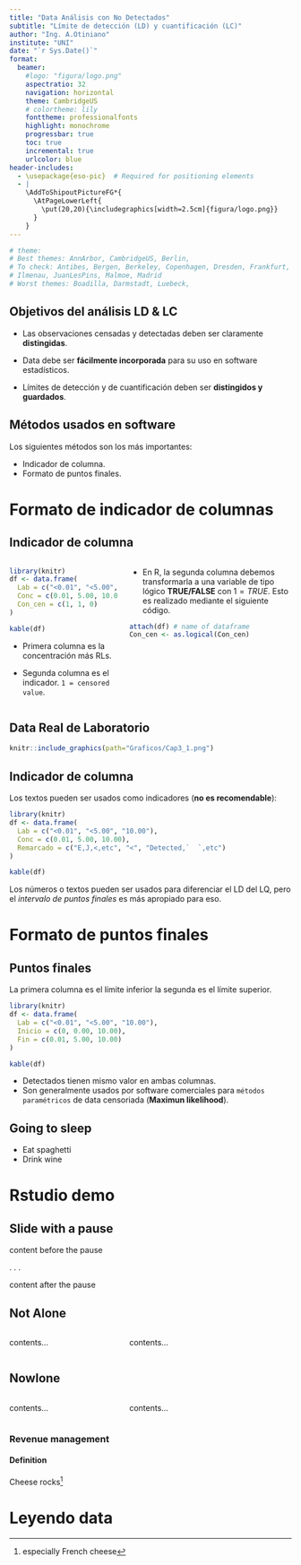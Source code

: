 ```yaml
---
title: "Data Análisis con No Detectados"
subtitle: "Límite de detección (LD) y cuantificación (LC)"
author: "Ing. A.Otiniano"
institute: "UNI"
date: "`r Sys.Date()`"
format: 
  beamer: 
    #logo: "figura/logo.png"
    aspectratio: 32
    navigation: horizontal
    theme: CambridgeUS   
    # colortheme: lily
    fonttheme: professionalfonts
    highlight: monochrome
    progressbar: true
    toc: true
    incremental: true
    urlcolor: blue
header-includes:
  - \usepackage{eso-pic}  # Required for positioning elements
  - |
    \AddToShipoutPictureFG*{
      \AtPageLowerLeft{
        \put(20,20){\includegraphics[width=2.5cm]{figura/logo.png}} 
      }
    }
---
```


```r
# theme:
# Best themes: AnnArbor, CambridgeUS, Berlin, 
# To check: Antibes, Bergen, Berkeley, Copenhagen, Dresden, Frankfurt, Goettingen, Hannover
# Ilmenau, JuanLesPins, Malmoe, Madrid
# Worst themes: Boadilla, Darmstadt, Luebeck, 
```


## Objetivos del análisis LD & LC

* Las observaciones censadas y detectadas deben ser claramente **distingidas**.

* Data debe ser **fácilmente incorporada** para su uso en software estadísticos.

* Límites de detección y de cuantificación deben ser **distingidos y guardados**.


## Métodos usados en software

Los siguientes métodos son los más importantes:

-   Indicador de columna.
-   Formato de puntos finales. 

# Formato de indicador de columnas

## Indicador de columna

:::: {.columns}

::: {.column width="40%"}
```r
library(knitr)
df <- data.frame(
  Lab = c("<0.01", "<5.00", "10.00"),
  Conc = c(0.01, 5.00, 10.00),
  Con_cen = c(1, 1, 0)
)

kable(df)
```

* Primera columna es la concentración más RLs.

* Segunda columna es el indicador. `1 = censored value`.

:::

::: {.column width="60%"}

* En R, la segunda columna debemos transformarla a una variable de tipo lógico **TRUE/FALSE** con $1=TRUE$. Esto es realizado mediante el siguiente código.

```r
attach(df) # name of dataframe
Con_cen <- as.logical(Con_cen)
```
:::

::::

## Data Real de Laboratorio

```r
knitr::include_graphics(path="Graficos/Cap3_1.png")
```

## Indicador de columna

Los textos pueden ser usados como indicadores (**no es recomendable**):

```r
library(knitr)
df <- data.frame(
  Lab = c("<0.01", "<5.00", "10.00"),
  Conc = c(0.01, 5.00, 10.00),
  Remarcado = c("E,J,<,etc", "<", "Detected,`  `,etc")
)

kable(df)
```

Los números o textos pueden ser usados para diferenciar el LD del LQ, pero el *intervalo de puntos finales* es más apropiado para eso.  

# Formato de puntos finales

## Puntos finales

La primera columna es el límite inferior la segunda es el límite superior.

```r
library(knitr)
df <- data.frame(
  Lab = c("<0.01", "<5.00", "10.00"),
  Inicio = c(0, 0.00, 10.00),
  Fin = c(0.01, 5.00, 10.00)
)

kable(df)
```

::: {.incremental}

- Detectados tienen mismo valor en ambas columnas.
- Son generalmente usados por software comerciales para `métodos paramétricos` de data censoriada (**Maximun likelihood**).

:::

## Going to sleep

::: {.nonincremental}

- Eat spaghetti
- Drink wine

:::

# Rstudio demo

## Slide with a pause

content before the pause

. . .

content after the pause


## Not Alone

:::: {.columns align=center totalwidth=8em}

::: {.column width="40%"}
contents...
:::

::: {.column width="60%" align=bottom}
contents...
:::

:::: 


## Nowlone

::::  {.columns align=top .onlytextwidth}

::: {.column width="40%" align=center}
contents...
:::

::: {.column width="60%"}
contents...
:::

:::: 

### Revenue management

#### Definition

Cheese rocks^[especially French cheese]


# Leyendo data